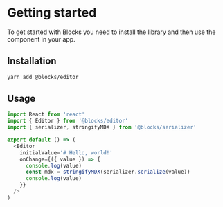 # Getting started

To get started with Blocks you need to install the library and
then use the component in your app.

## Installation

```sh
yarn add @blocks/editor
```

## Usage

```js
import React from 'react'
import { Editor } from '@blocks/editor'
import { serializer, stringifyMDX } from '@blocks/serializer'

export default () => (
  <Editor
    initialValue='# Hello, world!'
    onChange={({ value }) => {
      console.log(value)
      const mdx = stringifyMDX(serializer.serialize(value))
      console.log(value)
    }}
  />
)
```
